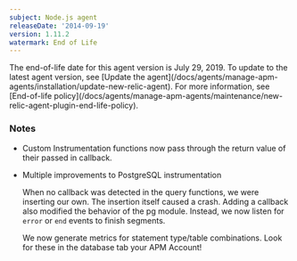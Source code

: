 ```yaml
---
subject: Node.js agent
releaseDate: '2014-09-19'
version: 1.11.2
watermark: End of Life
---
```


<Callout variant="important">
  The end-of-life date for this agent version is July 29, 2019. To update to the latest agent version, see [Update the agent](/docs/agents/manage-apm-agents/installation/update-new-relic-agent). For more information, see [End-of-life policy](/docs/agents/manage-apm-agents/maintenance/new-relic-agent-plugin-end-life-policy).
</Callout>

### Notes

* Custom Instrumentation functions now pass through the return value of their passed in callback.
* Multiple improvements to PostgreSQL instrumentation

  When no callback was detected in the query functions, we were inserting our own. The insertion itself caused a crash. Adding a callback also modified the behavior of the pg module. Instead, we now listen for `error` or `end` events to finish segments.

  We now generate metrics for statement type/table combinations. Look for these in the database tab your APM Account!
